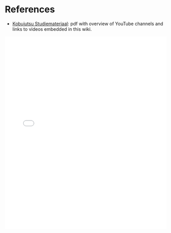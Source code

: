# References

- [Kobujutsu Studiemateriaal](pdf/Kobujutsu.pdf): pdf with overview of YouTube channels and links to videos embedded in this wiki.

<embed src="pdf/Kobujutsu.pdf" type="application/pdf" width="100%" height="600px" />
